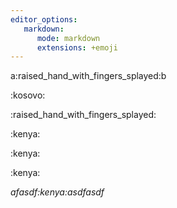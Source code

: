 ```yaml
---
editor_options:
   markdown: 
      mode: markdown
      extensions: +emoji
---
```


a:raised_hand_with_fingers_splayed:b

:kosovo:

:raised_hand_with_fingers_splayed:

:kenya:

:kenya:

:kenya:

*afasdf:kenya:asdfasdf*
